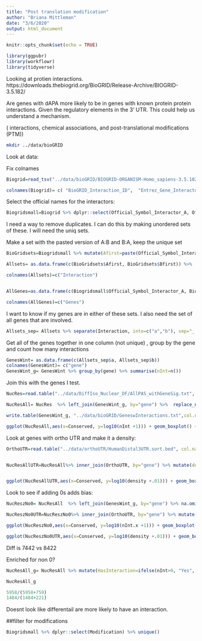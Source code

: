 ```yaml
---
title: "Post translation modification"
author: "Briana Mittleman"
date: "3/6/2020"
output: html_document
---
```


```r
knitr::opts_chunk$set(echo = TRUE)
```

```r
library(ggpubr)
library(workflowr)
library(tidyverse)
```

Looking at protien interactions. https://downloads.thebiogrid.org/BioGRID/Release-Archive/BIOGRID-3.5.182/

Are genes with dAPA more likely to be in genes with known protein protein interactions. Given the regulatory elements in the 3' UTR. This could help us understand a mechanism. 

( interactions, chemical associations, and post-translational modifications (PTM))

```bash
mkdir ../data/bioGRID
```



Look at data:  

Fix colnames  
```r
Biogrid=read_tsv("../data/bioGRID/BIOGRID-ORGANISM-Homo_sapiens-3.5.182.tab2.txt")

colnames(Biogrid)= c( "BioGRID_Interaction_ID",  "Entrez_Gene_Interactor_A", "Entrez_Gene_Interactor_B", "BioGRID_ID_Interactor_A",  "BioGRID_ID_Interactor_B"   ,   "Systematic_Name_Interactor_A","Systematic_Name_Interactor_B", "Official_Symbol_Interactor_A", "Official_Symbol_Interactor_B","Synonyms_Interactor_A", "Synonyms_Interactor_B" , "Experimental_System", "Experimental_System_Type" ,"Author" , "Pubmed_ID" ,"Organism_Interactor_A", "Organism_Interactor_B", "Throughput","Score", "Modification" , "Phenotypes","Qualifications", "Tags" , "Source Database" )


```

Select the official names for the interactors:  

```r
Biogridsmall=Biogrid %>% dplyr::select(Official_Symbol_Interactor_A, Official_Symbol_Interactor_B,Score, Modification, Phenotypes, Tags) 
```

I need a way to remove duplicates. I can do this by making unordered sets of these. I will need the uniq sets.

Make a set with the pasted version of A:B and B:A, keep the unique set  

```r
BioGridsets=Biogridsmall %>% mutate(Afirst=paste(Official_Symbol_Interactor_A, Official_Symbol_Interactor_B, sep="_:_"), Bfirst=paste(Official_Symbol_Interactor_B, Official_Symbol_Interactor_A, sep="_:_")) 

Allsets= as.data.frame(c(BioGridsets$Afirst, BioGridsets$Bfirst)) %>%  unique()

colnames(Allsets)=c("Interaction")


AllGenes=as.data.frame(c(Biogridsmall$Official_Symbol_Interactor_A, Biogridsmall$Official_Symbol_Interactor_B)) %>% unique()

colnames(AllGenes)=c("Genes")
```
I want to know if my genes are in either of these sets. I also need the set of all genes that are involved. 



```r
Allsets_sep= Allsets %>% separate(Interaction, into=c("a","b"), sep="_:_")
```

Get all of the genes together in one column (not unique) , group by the gene and count how many interactions


```r
GenesWint= as.data.frame(c(Allsets_sep$a, Allsets_sep$b))
colnames(GenesWint)= c("gene")
GenesWint_g= GenesWint %>% group_by(gene) %>% summarise(nInt=n())


```


Join this with the genes I test. 

```r
NucRes=read.table("../data/DiffIso_Nuclear_DF/AllPAS_withGeneSig.txt", header = T, stringsAsFactors = F) %>% group_by(gene, SigPAU2) %>% summarise(N=n()) %>% spread(SigPAU2,N) %>% replace_na(list(Yes=0)) %>% mutate(dAPA=ifelse(Yes>=1, "Yes", "No")) %>% dplyr::select(-Yes, -No)

NucResAll= NucRes  %>% left_join(GenesWint_g, by="gene") %>%  replace_na(list(nInt=0)) %>% mutate(Conserved=ifelse(dAPA=="Yes", "No", "Yes"))

write.table(GenesWint_g, "../data/bioGRID/GeneswInteractions.txt",col.names = T, row.names = F, quote = F)
```


```r
ggplot(NucResAll,aes(x=Conserved, y=log10(nInt +1))) + geom_boxplot() + stat_compare_means()+ labs(x="Conserved (no dAPA)", title="Number of human protein interactions by conservation")
```

Look at genes with ortho UTR and make it a density:  

```r
OrthoUTR=read.table("../data/orthoUTR/HumanDistal3UTR.sort.bed", col.names = c("chr",'start','end','gene','score','strand'),stringsAsFactors = F) %>% mutate(length=end-start) %>% select(gene, length)


NucResAllUTR=NucResAll%>% inner_join(OrthoUTR, by="gene") %>% mutate(density=nInt/length)


ggplot(NucResAllUTR,aes(x=Conserved, y=log10(density +.01))) + geom_boxplot() + stat_compare_means() + labs(x="Conserved (no dAPA)", title="Density of human protein interactions by conservation")

```

Look to see if adding 0s adds bias:  

```r
NucReszNo0= NucResAll  %>% left_join(GenesWint_g, by="gene") %>% na.omit() %>% mutate(Conserved=ifelse(dAPA=="Yes", "No", "Yes")) 

NucReszNo0UTR=NucReszNo0%>% inner_join(OrthoUTR, by="gene") %>% mutate(density=nInt.x/length)

ggplot(NucReszNo0,aes(x=Conserved, y=log10(nInt.x +1))) + geom_boxplot() + stat_compare_means()+ labs(x="Conserved (no dAPA)", title="Number of human protein interactions by conservation (no 0)")

ggplot(NucReszNo0UTR,aes(x=Conserved, y=log10(density +.01))) + geom_boxplot() + stat_compare_means() + labs(x="Conserved (no dAPA)", title="Density of human protein interactions by conservation")

```
Diff is 7442 vs 8422



Enriched for non 0?



```r
NucResAll_g= NucResAll %>% mutate(HasInteraction=ifelse(nInt>0, "Yes", "No")) %>% group_by(dAPA, HasInteraction) %>% summarise(nWithSet=n())

NucResAll_g
```


```r
5958/(5958+759)
1484/(1484+221)
```

Doesnt look like differentail are more likely to have an interaction.  


##filter for modifications  

```r
Biogridsmall %>% dplyr::select(Modification) %>% unique()
```

